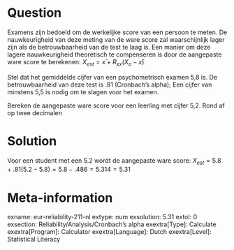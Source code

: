 Question
========
Examens zijn bedoeld om de werkelijke score van een persoon te meten. De nauwkeurigheid van deze meting van de ware score zal waarschijnlijk lager zijn als de betrouwbaarheid van de test te laag is. Een manier om deze lagere nauwkeurigheid theoretisch te compenseren is door de aangepaste ware score te berekenen: $X_{est} = x̄ + R_{xx}(X_o-x̄)$

Stel dat het gemiddelde cijfer van een psychometrisch examen 5,8 is. De betrouwbaarheid van deze test is .81 (Cronbach's alpha); Een cijfer van minstens 5,5 is nodig om te slagen voor het examen.

Bereken de aangepaste ware score voor een leerling met cijfer 5,2. Rond af op twee decimalen


Solution
========
Voor een student met een 5.2 wordt de aangepaste ware score: $X_{est} =5.8 + .81(5.2 - 5.8) = 5.8 - .486 = 5.314 = 5.31$

Meta-information
================
exname: eur-reliability-211-nl
extype: num
exsolution: 5.31
extol: 0
exsection: Reliability/Analysis/Cronbach's alpha
exextra[Type]: Calculate
exextra[Program]: Calculator
exextra[Language]: Dutch
exextra[Level]: Statistical Literacy
